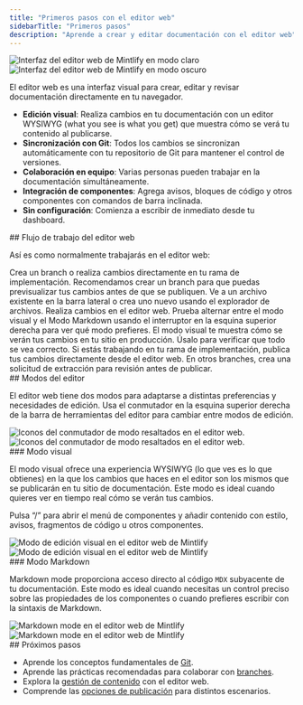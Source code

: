 ```yaml
---
title: "Primeros pasos con el editor web"
sidebarTitle: "Primeros pasos"
description: "Aprende a crear y editar documentación con el editor web"
---
```


<img className="block dark:hidden my-0 pointer-events-none" src="/images/editor/editor-light.png" alt="Interfaz del editor web de Mintlify en modo claro" />

<img className="hidden dark:block my-0 pointer-events-none" src="/images/editor/editor-dark.png" alt="Interfaz del editor web de Mintlify en modo oscuro" />

El editor web es una interfaz visual para crear, editar y revisar documentación directamente en tu navegador.

* **Edición visual**: Realiza cambios en tu documentación con un editor WYSIWYG (what you see is what you get) que muestra cómo se verá tu contenido al publicarse.
* **Sincronización con Git**: Todos los cambios se sincronizan automáticamente con tu repositorio de Git para mantener el control de versiones.
* **Colaboración en equipo**: Varias personas pueden trabajar en la documentación simultáneamente.
* **Integración de componentes**: Agrega avisos, bloques de código y otros componentes con comandos de barra inclinada.
* **Sin configuración**: Comienza a escribir de inmediato desde tu dashboard.

<div id="web-editor-workflow">
  ## Flujo de trabajo del editor web
</div>

Así es como normalmente trabajarás en el editor web:

<Steps>
  <Step title="Elige tu branch">
    Crea un branch o realiza cambios directamente en tu rama de implementación. Recomendamos crear un branch para que puedas previsualizar tus cambios antes de que se publiquen.
  </Step>

  <Step title="Abre tu archivo">
    Ve a un archivo existente en la barra lateral o crea uno nuevo usando el explorador de archivos.
  </Step>

  <Step title="Edita tu contenido">
    Realiza cambios en el editor web. Prueba alternar entre el modo visual y el Modo Markdown usando el interruptor en la esquina superior derecha para ver qué modo prefieres.
  </Step>

  <Step title="Previsualiza tus cambios">
    El modo visual te muestra cómo se verán tus cambios en tu sitio en producción. Úsalo para verificar que todo se vea correcto.
  </Step>

  <Step title="Publica tus cambios">
    Si estás trabajando en tu rama de implementación, publica tus cambios directamente desde el editor web. En otros branches, crea una solicitud de extracción para revisión antes de publicar.
  </Step>
</Steps>

<div id="editor-modes">
  ## Modos del editor
</div>

El editor web tiene dos modos para adaptarse a distintas preferencias y necesidades de edición. Usa el conmutador en la esquina superior derecha de la barra de herramientas del editor para cambiar entre modos de edición.

<Frame>
  <img src="/images/editor/mode-toggle-light.png" alt="Iconos del conmutador de modo resaltados en el editor web." className="block dark:hidden" />

  <img src="/images/editor/mode-toggle-dark.png" alt="Iconos del conmutador de modo resaltados en el editor web." className="hidden dark:block" />
</Frame>

<div id="visual-mode">
  ### Modo visual
</div>

El modo visual ofrece una experiencia WYSIWYG (lo que ves es lo que obtienes) en la que los cambios que haces en el editor son los mismos que se publicarán en tu sitio de documentación. Este modo es ideal cuando quieres ver en tiempo real cómo se verán tus cambios.

Pulsa “/” para abrir el menú de componentes y añadir contenido con estilo, avisos, fragmentos de código u otros componentes.

<Frame>
  <img src="/images/editor/visual-mode-light.png" alt="Modo de edición visual en el editor web de Mintlify" className="block dark:hidden" />

  <img src="/images/editor/visual-mode-dark.png" alt="Modo de edición visual en el editor web de Mintlify" className="hidden dark:block" />
</Frame>

<div id="markdown-mode">
  ### Modo Markdown
</div>

Markdown mode proporciona acceso directo al código `MDX` subyacente de tu documentación. Este modo es ideal cuando necesitas un control preciso sobre las propiedades de los componentes o cuando prefieres escribir con la sintaxis de Markdown.

<Frame>
  <img src="/images/editor/markdown-mode-light.png" alt="Markdown mode en el editor web de Mintlify" className="block dark:hidden" />

  <img src="/images/editor/markdown-mode-dark.png" alt="Markdown mode en el editor web de Mintlify" className="hidden dark:block" />
</Frame>

<div id="next-steps">
  ## Próximos pasos
</div>

* Aprende los conceptos fundamentales de [Git](/es/editor/git-concepts).
* Aprende las prácticas recomendadas para colaborar con [branches](/es/editor/branches).
* Explora la [gestión de contenido](/es/editor/content-management) con el editor web.
* Comprende las [opciones de publicación](/es/editor/publishing) para distintos escenarios.